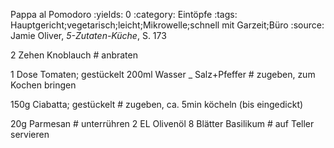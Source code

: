 Pappa al Pomodoro
:yields: 0
:category: Eintöpfe
:tags: Hauptgericht;vegetarisch;leicht;Mikrowelle;schnell mit Garzeit;Büro
:source: Jamie Oliver, _5-Zutaten-Küche_, S. 173

2 Zehen Knoblauch
# anbraten

1 Dose Tomaten; gestückelt
200ml Wasser
_ Salz+Pfeffer
# zugeben, zum Kochen bringen

150g Ciabatta; gestückelt
# zugeben, ca. 5min köcheln (bis eingedickt)

20g Parmesan
# unterrühren
2 EL Olivenöl
8 Blätter Basilikum
# auf Teller servieren

